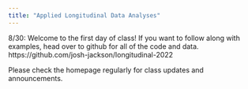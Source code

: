 ```yaml
---
title: "Applied Longitudinal Data Analyses"
---
```


8/30: Welcome to the first day of class! If you want to follow along with examples, head over to github for all of the code and data. https://github.com/josh-jackson/longitudinal-2022

Please check the homepage regularly for class updates and announcements.
